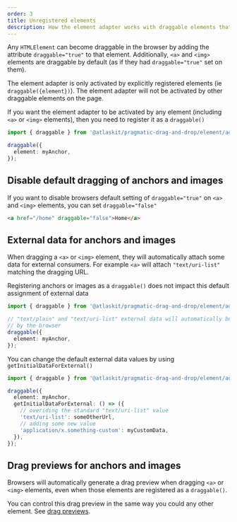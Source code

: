```yaml
---
order: 3
title: Unregistered elements
description: How the element adapter works with draggable elements that are not registered
---
```


Any `HTMLElement` can become draggable in the browser by adding the attribute `draggable="true"` to that element. Additionally, `<a>` and `<img>` elements are draggable by default (as if they had `draggable="true"` set on them).

The element adapter is only activated by explicitly registered elements (ie `draggable({element})`). The element adapter will not be activated by other draggable elements on the page.

If you want the element adapter to be activated by any element (including `<a>` or `<img>` elements), then you need to register it as a `draggable()`

```ts
import { draggable } from '@atlaskit/pragmatic-drag-and-drop/element/adapter';

draggable({
  element: myAnchor,
});
```

## Disable default dragging of anchors and images

If you want to disable browsers default setting of `draggable="true"` on `<a>` and `<img>` elements, you can set `draggable="false"`

```html
<a href="/home" draggable="false">Home</a>
```

## External data for anchors and images

When dragging a `<a>` or `<img>` element, they will automatically attach some data for external consumers. For example `<a>` will attach `"text/uri-list"` matching the dragging URL.

Registering anchors or images as a `draggable()` does not impact this default assignment of external data

```ts
import { draggable } from '@atlaskit/pragmatic-drag-and-drop/element/adapter';

// "text/plain" and "text/uri-list" external data will automatically be attached
// by the browser
draggable({
  element: myAnchor,
});
```

You can change the default external data values by using `getInitialDataForExternal()`

```ts
import { draggable } from '@atlaskit/pragmatic-drag-and-drop/element/adapter';

draggable({
  element: myAnchor,
  getInitialDataForExternal: () => ({
    // overiding the standard "text/uri-list" value
    'text/uri-list': someOtherUrl,
    // adding some new value
    'application/x.something-custom': myCustomData,
  }),
});
```

## Drag previews for anchors and images

Browsers will automatically generate a drag preview when dragging `<a>` or `<img>` elements, even when those elements are registered as a `draggable()`.

You can control this drag preview in the same way you could any other element. See [drag previews](../drag-previews).
